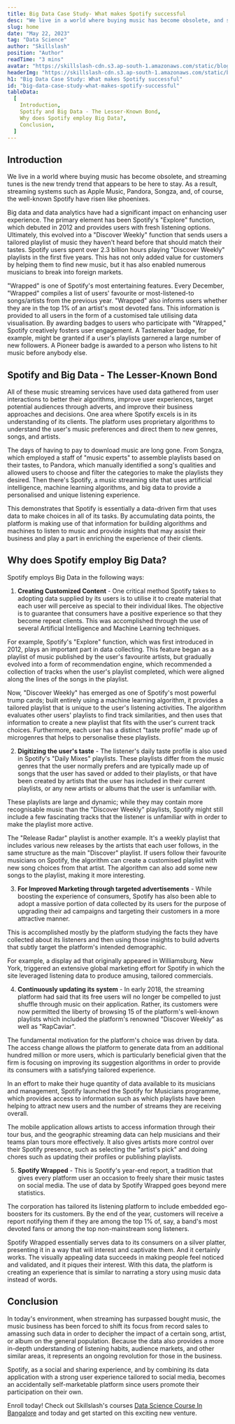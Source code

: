 ```yaml
---
title: Big Data Case Study- What makes Spotify successful
desc: "We live in a world where buying music has become obsolete, and streaming tunes is the new trendy trend that appears to be here to stay. As a result, streaming systems such as Apple Music, Pandora, Songza, and, of course, the well-known Spotify have risen like phoenixes.."
slug: home
date: "May 22, 2023"
tag: "Data Science"
author: "Skillslash"
position: "Author"
readTime: "3 mins"
avatar: "https://skillslash-cdn.s3.ap-south-1.amazonaws.com/static/blog/avatar-01.webp"
headerImg: "https://skillslash-cdn.s3.ap-south-1.amazonaws.com/static/blog/What-makes-spotify-successful-22-05-2023.webp"
h1: "Big Data Case Study: What makes Spotify successful"
id: "big-data-case-study-what-makes-spotify-successful"
tableData:
  [
    Introduction,
    Spotify and Big Data - The Lesser-Known Bond,
    Why does Spotify employ Big Data?,
    Conclusion,
  ]
---
```


## Introduction

We live in a world where buying music has become obsolete, and streaming tunes is the new trendy trend that appears to be here to stay. As a result, streaming systems such as Apple Music, Pandora, Songza, and, of course, the well-known Spotify have risen like phoenixes.

Big data and data analytics have had a significant impact on enhancing user experience. The primary element has been Spotify's "Explore" function, which debuted in 2012 and provides users with fresh listening options. Ultimately, this evolved into a "Discover Weekly" function that sends users a tailored playlist of music they haven't heard before that should match their tastes. Spotify users spent over 2.3 billion hours playing "Discover Weekly" playlists in the first five years. This has not only added value for customers by helping them to find new music, but it has also enabled numerous musicians to break into foreign markets.

"Wrapped" is one of Spotify's most entertaining features. Every December, "Wrapped" compiles a list of users' favourite or most-listened-to songs/artists from the previous year. "Wrapped" also informs users whether they are in the top 1% of an artist's most devoted fans. This information is provided to all users in the form of a customised tale utilising data visualisation. By awarding badges to users who participate with "Wrapped," Spotify creatively fosters user engagement. A Tastemaker badge, for example, might be granted if a user's playlists garnered a large number of new followers. A Pioneer badge is awarded to a person who listens to hit music before anybody else.

## Spotify and Big Data - The Lesser-Known Bond

All of these music streaming services have used data gathered from user interactions to better their algorithms, improve user experiences, target potential audiences through adverts, and improve their business approaches and decisions. One area where Spotify excels is in its understanding of its clients. The platform uses proprietary algorithms to understand the user's music preferences and direct them to new genres, songs, and artists.

The days of having to pay to download music are long gone. From Songza, which employed a staff of "music experts" to assemble playlists based on their tastes, to Pandora, which manually identified a song's qualities and allowed users to choose and filter the categories to make the playlists they desired. Then there's Spotify, a music streaming site that uses artificial intelligence, machine learning algorithms, and big data to provide a personalised and unique listening experience.

This demonstrates that Spotify is essentially a data-driven firm that uses data to make choices in all of its tasks. By accumulating data points, the platform is making use of that information for building algorithms and machines to listen to music and provide insights that may assist their business and play a part in enriching the experience of their clients.

## Why does Spotify employ Big Data?

Spotify employs Big Data in the following ways:

1. **Creating Customized Content** - One critical method Spotify takes to adopting data supplied by its users is to utilise it to create material that each user will perceive as special to their individual likes. The objective is to guarantee that consumers have a positive experience so that they become repeat clients. This was accomplished through the use of several Artificial Intelligence and Machine Learning techniques.

For example, Spotify's "Explore" function, which was first introduced in 2012, plays an important part in data collecting. This feature began as a playlist of music published by the user's favourite artists, but gradually evolved into a form of recommendation engine, which recommended a collection of tracks when the user's playlist completed, which were aligned along the lines of the songs in the playlist.

Now, "Discover Weekly" has emerged as one of Spotify's most powerful trump cards; built entirely using a machine learning algorithm, it provides a tailored playlist that is unique to the user's listening activities. The algorithm evaluates other users' playlists to find track similarities, and then uses that information to create a new playlist that fits with the user's current track choices. Furthermore, each user has a distinct "taste profile" made up of microgenres that helps to personalise these playlists.

2. **Digitizing the user's taste** - The listener's daily taste profile is also used in Spotify's "Daily Mixes" playlists. These playlists differ from the music genres that the user normally prefers and are typically made up of songs that the user has saved or added to their playlists, or that have been created by artists that the user has included in their current playlists, or any new artists or albums that the user is unfamiliar with.

These playlists are large and dynamic; while they may contain more recognisable music than the "Discover Weekly" playlists, Spotify might still include a few fascinating tracks that the listener is unfamiliar with in order to make the playlist more active.

The "Release Radar" playlist is another example. It's a weekly playlist that includes various new releases by the artists that each user follows, in the same structure as the main "Discover" playlist. If users follow their favourite musicians on Spotify, the algorithm can create a customised playlist with new song choices from that artist. The algorithm can also add some new songs to the playlist, making it more interesting.

3. **For Improved Marketing through targeted advertisements** - While boosting the experience of consumers, Spotify has also been able to adopt a massive portion of data collected by its users for the purpose of upgrading their ad campaigns and targeting their customers in a more attractive manner.

This is accomplished mostly by the platform studying the facts they have collected about its listeners and then using those insights to build adverts that subtly target the platform's intended demographic.

For example, a display ad that originally appeared in Williamsburg, New York, triggered an extensive global marketing effort for Spotify in which the site leveraged listening data to produce amusing, tailored commercials.

4. **Continuously updating its system** - In early 2018, the streaming platform had said that its free users will no longer be compelled to just shuffle through music on their application. Rather, its customers were now permitted the liberty of browsing 15 of the platform's well-known playlists which included the platform's renowned "Discover Weekly" as well as "RapCaviar".

The fundamental motivation for the platform's choice was driven by data. The access change allows the platform to generate data from an additional hundred million or more users, which is particularly beneficial given that the firm is focusing on improving its suggestion algorithms in order to provide its consumers with a satisfying tailored experience.

In an effort to make their huge quantity of data available to its musicians and management, Spotify launched the Spotify for Musicians programme, which provides access to information such as which playlists have been helping to attract new users and the number of streams they are receiving overall.

The mobile application allows artists to access information through their tour bus, and the geographic streaming data can help musicians and their teams plan tours more effectively. It also gives artists more control over their Spotify presence, such as selecting the "artist's pick" and doing chores such as updating their profiles or publishing playlists.

5. **Spotify Wrapped** - This is Spotify's year-end report, a tradition that gives every platform user an occasion to freely share their music tastes on social media. The use of data by Spotify Wrapped goes beyond mere statistics.

The corporation has tailored its listening platform to include embedded ego-boosters for its customers. By the end of the year, customers will receive a report notifying them if they are among the top 1% of, say, a band's most devoted fans or among the top non-mainstream song listeners.

Spotify Wrapped essentially serves data to its consumers on a silver platter, presenting it in a way that will interest and captivate them. And it certainly works. The visually appealing data succeeds in making people feel noticed and validated, and it piques their interest. With this data, the platform is creating an experience that is similar to narrating a story using music data instead of words.

## Conclusion

In today's environment, when streaming has surpassed bought music, the music business has been forced to shift its focus from record sales to amassing such data in order to decipher the impact of a certain song, artist, or album on the general population. Because the data also provides a more in-depth understanding of listening habits, audience markets, and other similar areas, it represents an ongoing revolution for those in the business.

Spotify, as a social and sharing experience, and by combining its data application with a strong user experience tailored to social media, becomes an accidentally self-marketable platform since users promote their participation on their own.

Enroll today! Check out Skillslash's courses [Data Science Course In Bangalore](https://skillslash.com/data-science-course-in-bangalore) and today and get started on this exciting new venture.
